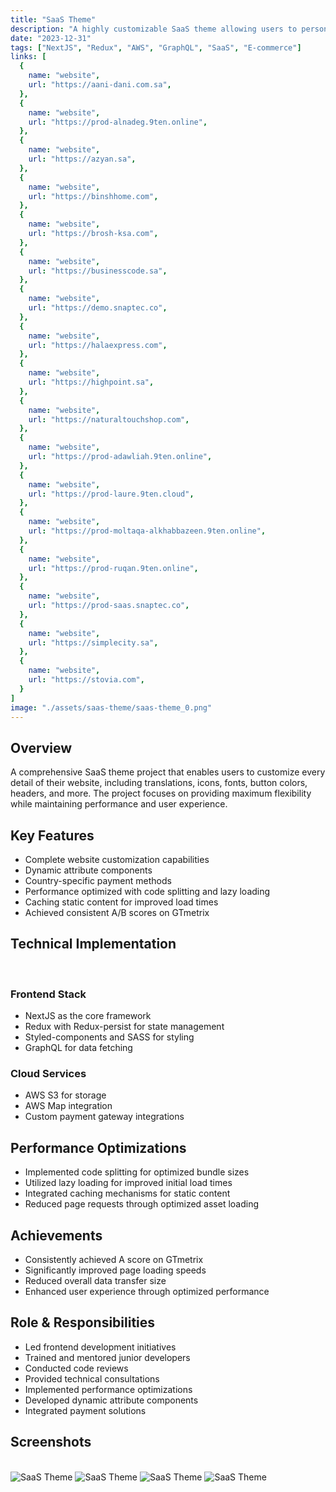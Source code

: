```yaml
---
title: "SaaS Theme"
description: "A highly customizable SaaS theme allowing users to personalize every aspect of their website"
date: "2023-12-31"
tags: ["NextJS", "Redux", "AWS", "GraphQL", "SaaS", "E-commerce"]
links: [
  {
    name: "website",
    url: "https://aani-dani.com.sa",
  },
  {
    name: "website",
    url: "https://prod-alnadeg.9ten.online",
  },
  {
    name: "website",
    url: "https://azyan.sa",
  },
  {
    name: "website",
    url: "https://binshhome.com",
  },
  {
    name: "website",
    url: "https://brosh-ksa.com",
  },
  {
    name: "website",
    url: "https://businesscode.sa",
  },
  {
    name: "website",
    url: "https://demo.snaptec.co",
  },
  {
    name: "website",
    url: "https://halaexpress.com",
  },
  {
    name: "website",
    url: "https://highpoint.sa",
  },
  {
    name: "website",
    url: "https://naturaltouchshop.com",
  },
  {
    name: "website",
    url: "https://prod-adawliah.9ten.online",
  },
  {
    name: "website",
    url: "https://prod-laure.9ten.cloud",
  },
  {
    name: "website",
    url: "https://prod-moltaqa-alkhabbazeen.9ten.online",
  },
  {
    name: "website",
    url: "https://prod-ruqan.9ten.online",
  },
  {
    name: "website",
    url: "https://prod-saas.snaptec.co",
  },
  {
    name: "website",
    url: "https://simplecity.sa",
  },
  {
    name: "website",
    url: "https://stovia.com",
  }
]
image: "./assets/saas-theme/saas-theme_0.png"
---
```


## Overview

A comprehensive SaaS theme project that enables users to customize every detail of their website, including translations, icons, fonts, button colors, headers, and more. The project focuses on providing maximum flexibility while maintaining performance and user experience.

## Key Features

- Complete website customization capabilities
- Dynamic attribute components
- Country-specific payment methods
- Performance optimized with code splitting and lazy loading
- Caching static content for improved load times
- Achieved consistent A/B scores on GTmetrix

## Technical Implementation

<br />

### Frontend Stack
- NextJS as the core framework
- Redux with Redux-persist for state management
- Styled-components and SASS for styling
- GraphQL for data fetching

### Cloud Services
- AWS S3 for storage
- AWS Map integration
- Custom payment gateway integrations

## Performance Optimizations

- Implemented code splitting for optimized bundle sizes
- Utilized lazy loading for improved initial load times
- Integrated caching mechanisms for static content
- Reduced page requests through optimized asset loading

## Achievements

- Consistently achieved A score on GTmetrix
- Significantly improved page loading speeds
- Reduced overall data transfer size
- Enhanced user experience through optimized performance

## Role & Responsibilities

- Led frontend development initiatives
- Trained and mentored junior developers
- Conducted code reviews
- Provided technical consultations
- Implemented performance optimizations
- Developed dynamic attribute components
- Integrated payment solutions

## Screenshots

<br />
<div className="flex flex-col gap-4">
  <Image src="./assets/saas-theme/saas-theme_1.png" alt="SaaS Theme" />
  <Image src="./assets/saas-theme/saas-theme_2.png" alt="SaaS Theme" />
  <Image src="./assets/saas-theme/saas-theme_3.jpeg" alt="SaaS Theme" />
  <Image src="./assets/saas-theme/saas-theme_4.png" alt="SaaS Theme" />
</div>
